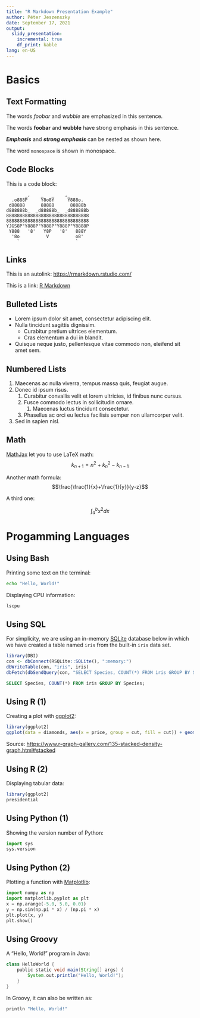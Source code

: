 ```yaml
---
title: "R Markdown Presentation Example"
author: Péter Jeszenszky
date: September 17, 2021
output:
  slidy_presentation:
    incremental: true
    df_print: kable
lang: en-US
---
```


# Basics

## Text Formatting

The words _foobar_ and *wubble* are emphasized in this sentence.

The words __foobar__ and **wubble** have strong emphasis in this sentence.

___Emphasis___ and ***strong emphasis*** can be nested as shown here.

The word `monospace` is shown in monospace.

## Code Blocks

This is a code block:
```
       _,    _   _    ,_
  .o888P     Y8o8Y     Y888o.
 d88888      88888      88888b
d888888b_  _d88888b_  _d888888b
8888888888888888888888888888888
8888888888888888888888888888888
YJGS8P"Y888P"Y888P"Y888P"Y8888P
 Y888   '8'   Y8P   '8'   888Y
  '8o          V          o8'
    `                     `
```

## Links

This is an autolink: <https://rmarkdown.rstudio.com/>

This is a link: [R Markdown](https://rmarkdown.rstudio.com/)

## Bulleted Lists

* Lorem ipsum dolor sit amet, consectetur adipiscing elit.
* Nulla tincidunt sagittis dignissim.
  * Curabitur pretium ultrices elementum.
  * Cras elementum a dui in blandit.
* Quisque neque justo, pellentesque vitae commodo non, eleifend sit amet sem.

## Numbered Lists

1. Maecenas ac nulla viverra, tempus massa quis, feugiat augue.
1. Donec id ipsum risus.
    1. Curabitur convallis velit et lorem ultricies, id finibus nunc cursus.
    1. Fusce commodo lectus in sollicitudin ornare.
        1. Maecenas luctus tincidunt consectetur.
    1. Phasellus ac orci eu lectus facilisis semper non ullamcorper velit.
1. Sed in sapien nisl.

## Math

[MathJax](https://www.mathjax.org/) let you to use LaTeX math:
$$k_{n+1} = n^2 + k_n^2 - k_{n-1}$$

Another math formula:
$$\frac{\frac{1}{x}+\frac{1}{y}}{y-z}$$

A third one:

$$\int_{a}^{b} x^2 dx$$

# Progamming Languages

## Using Bash

Printing some text on the terminal:
```bash
echo "Hello, World!"
```

Displaying CPU information:
```bash
lscpu
```

## Using SQL

For simplicity, we are using an in-memory [SQLite](https://www.sqlite.org/) database below in which we have created a table named `iris` from the built-in `iris` data set.

```r
library(DBI)
con <- dbConnect(RSQLite::SQLite(), ":memory:")
dbWriteTable(con, "iris", iris)
dbFetch(dbSendQuery(con, "SELECT Species, COUNT(*) FROM iris GROUP BY Species"))
```

```sql
SELECT Species, COUNT(*) FROM iris GROUP BY Species;
```

## Using R (1)

Creating a plot with [ggplot2](https://ggplot2.tidyverse.org/reference/ggplot.html):
```r
library(ggplot2)
ggplot(data = diamonds, aes(x = price, group = cut, fill = cut)) + geom_density(adjust = 1.5, position = "fill")
```

Source: <https://www.r-graph-gallery.com/135-stacked-density-graph.html#stacked>

## Using R (2)

Displaying tabular data:
```r
library(ggplot2)
presidential
```

## Using Python (1)

Showing the version number of Python:
```python
import sys
sys.version
```

## Using Python (2)

Plotting a function with [Matplotlib](https://matplotlib.org/):
```python
import numpy as np
import matplotlib.pyplot as plt
x = np.arange(-5.0, 5.0, 0.01)
y = np.sin(np.pi * x) / (np.pi * x)
plt.plot(x, y)
plt.show()
```

## Using Groovy

A "Hello, World!" program in Java:
```groovy
class HelloWorld {
    public static void main(String[] args) {
        System.out.println("Hello, World!");
    }
}
```

In Groovy, it can also be written as:
```groovy
println "Hello, World!"
```
